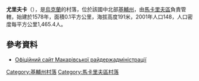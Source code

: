 {{coord|50|14|21|N|29|42|33|E|scale:30000|display=title}}

'''尤里夫卡'''（{{lang-uk|Юрівка}}），是[[烏克蘭|烏克蘭]]的村落，位於該國中北部[[基輔州|基輔州]]，由[[馬卡里夫區|馬卡里夫區]]負責管轄，始建於1578年，面積0.1平方公里，海拔高度191米，2001年人口148，人口密度每平方公里1,465.4人。

==參考資料==
* [http://adm.makariv.org/index.php?option=com_content&view=article&id=267 Офіційний сайт Макарівської райдержадміністрації]{{dead link|date=2017年12月 |bot=InternetArchiveBot |fix-attempted=yes }}

{{DEFAULTSORT:Юрівка}}
[[Category:基輔州村落|Category:基輔州村落]]
[[Category:馬卡里夫區村落|Category:馬卡里夫區村落]]


{{Kiev-geo-stub}}